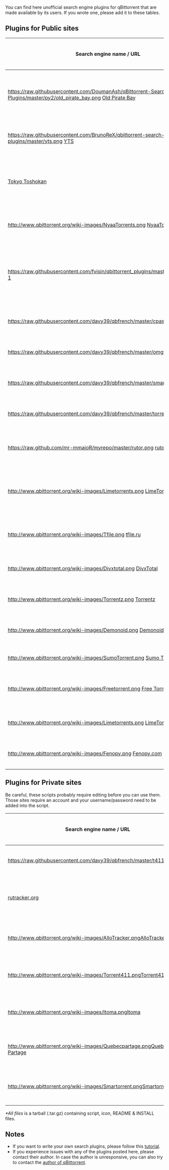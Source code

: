 You can find here unofficial search engine plugins for qBittorrent that are made available by its users. If you wrote one, please add it to these tables.

== Plugins for Public sites ==

{| class="wikitable" border="1"
|-
!  Search engine name / URL
!  Plugin author name / e-mail
!  Version
!  Last update date
!  Download link
!  Comment
|-
| [[https://raw.githubusercontent.com/DoumanAsh/qBittorrent-Search-Plugins/master/py2/old_pirate_bay.png]] [https://oldpiratebay.org/ Old Pirate Bay]
| custparaste(at)gmx(dot)se
| 1.2
| Dec 16 2014
| Download 
[https://raw.githubusercontent.com/DoumanAsh/qBittorrent-Search-Plugins/master/py3/old_pirate_bay.py python3]
[https://raw.githubusercontent.com/DoumanAsh/qBittorrent-Search-Plugins/master/py2/old_pirate_bay.py python2]
| Python2 version is tested with qBittorent 3.1.11
|-
| [[https://raw.githubusercontent.com/BrunoReX/qbittorrent-search-plugins/master/yts.png]] [http://yts.re/ YTS]
| brunorex(at)gmail(dot).com
| 1.0
| Oct 8 2014
| [https://raw.githubusercontent.com/BrunoReX/qbittorrent-search-plugins/master/yts.py Download]
| Tested with qbittorrent 3.1.10
|-
| [http://tokyotosho.info/index.php Tokyo Toshokan]
| custparaste(at)gmx(dot)se
| 1.0
| Oct 13 2014
| Download 
[https://raw.githubusercontent.com/DoumanAsh/qBittorrent-Search-Plugins/master/py3/tokyotoshokan.py python3] [https://raw.githubusercontent.com/DoumanAsh/qBittorrent-Search-Plugins/master/py2/tokyotoshokan.py python2]
| python 2 version is tested with qBittorent 3.1.11
|-
|  [[http://www.qbittorrent.org/wiki-images/NyaaTorrents.png]] [http://www.nyaa.se/ NyaaTorrents]
|  yukariin(at)yandex(dot)ru
|  2.23
|  Oct 3 2014
|  [https://raw.githubusercontent.com/Yukariin/qBittorrent-Search-Plugins/master/nyaatorrents.py Download]
|  Tested with qbittorrent 3.1.10
|-
| [[https://raw.githubusercontent.com/fvisin/qbittorrent_plugins/master/pirateproxy.png]] [http://pirateproxy.bz/]
|  fab(at)gnux(dot)info
|  1.53
|  Sept 30 2014
|  [https://raw.githubusercontent.com/fvisin/qbittorrent_plugins/master/pirateproxy.py Download]
|  Piratebay proxy - Original plugin modified by Francesco Visin
|-
| [[https://raw.githubusercontent.com/davy39/qbfrench/master/cpasbien.png]] [http://cpasbien.pe]
|  davy39(at)hmamail(dot)com
|  1.0
|  May 29 2014
|  [https://raw.githubusercontent.com/davy39/qbfrench/master/cpasbien.py Download]
|  
|-
| [[https://raw.githubusercontent.com/davy39/qbfrench/master/omgtorrent.png]] [http://omgtorrent.com]
|  davy39(at)hmamail(dot)com
|  1.0
|  May 29 2014
|  [https://raw.githubusercontent.com/davy39/qbfrench/master/omgtorrent.py Download]
|  
|-
| [[https://raw.githubusercontent.com/davy39/qbfrench/master/smartorrent.png]] [http://smartorrent.com]
|  davy39(at)hmamail(dot)com
|  1.0
|  May 29 2014
|  [https://raw.githubusercontent.com/davy39/qbfrench/master/smartorrent.py Download]
|  
|-
| [[https://raw.githubusercontent.com/davy39/qbfrench/master/torrentfrancais.png]] [http://torrentfrancais.com]
|  davy39(at)hmamail(dot)com
|  1.0
|  May 29 2014
|  [https://raw.githubusercontent.com/davy39/qbfrench/master/torrentfrancais.py Download]
|  
|-
|  [[https://raw.github.com/mr-mmajoR/myrepo/master/rutor.png]] [http://rutor.org/ rutor.org]
|  mmajor(at)yandex(dot)ru
|  1.10
|  Dec 20 2014
|  [https://raw.githubusercontent.com/kmlebedev/myrepo/master/rutor.py Download]
|  Tested with qbittorrent 3.1.15
|-
|  [[http://www.qbittorrent.org/wiki-images/Limetorrents.png]] [http://www.limetorrents.com LimeTorrents 1.01]
|  richard(at)richardurban(dot)de
|  1.01
|  Feb 02 2013
|  [https://raw.github.com/richardurban/qBittorrent-Search-Plugins/master/limetorrents.py Download]
|  Bugfix for changed search and result page format
|-
|  [[http://www.qbittorrent.org/wiki-images/Tfile.png]] [http://tfile.ru/ tfile.ru]
|  bnagaev(at)gmail(dot)com
|  1.0
|  Dec 8 2011
|  [https://bitbucket.org/starius/qbittorrent-plugins/downloads/tfile.py Download]
|  Tested with qbittorrent 2.2.11
|-
|  [[http://www.qbittorrent.org/wiki-images/Divxtotal.png]] [http://divxtotal.com/ DivxTotal]
|  hazuki.shiro(at)gmail(dot)com
|  1.2
|  Nov 13 2011
|  [https://raw.github.com/cdumez/qBittorrent-Search-Plugins/master/divxtotal.py Download]
|  
|-
|  [[http://www.qbittorrent.org/wiki-images/Torrentz.png]] [http://torrentz.eu/ Torrentz]
|  hazuki.shiro(at)gmail(dot)com
|  1.2
|  Nov 13 2011
|  [https://raw.github.com/cdumez/qBittorrent-Search-Plugins/master/torrentz.py Download]
|  
|-
|  [[http://www.qbittorrent.org/wiki-images/Demonoid.png]] [http://www.demonoid.me/ Demonoid]
|  hazuki.shiro(at)gmail(dot)com
|  1.2
|  Nov 13 2011
|  [https://raw.github.com/cdumez/qBittorrent-Search-Plugins/master/demonoid.py Download]
|
|-
|  [[http://www.qbittorrent.org/wiki-images/SumoTorrent.png]] [http://www.sumotorrent.com Sumo Torrent]
|  chris(at)qbittorrent(dot)org
|  1.2
|  Sep 17 2011
|  [https://raw.github.com/cdumez/qBittorrent-Search-Plugins/master/sumotorrent.py Download]
|
|-
|  [[http://www.qbittorrent.org/wiki-images/Freetorrent.png]] [http://freetorrent.fr/ Free Torrent (FR)]
|  sinusnco(at)gmail(dot)com
|  1.0
|  Feb 07 2011
|  [http://sourceforge.net/projects/qbt-extrasearch/files/freetorrent_fr-1.0.tar.gz/download Download]
|  Tested with qBittorrent >= 2.6.5
|-
|  [[http://www.qbittorrent.org/wiki-images/Limetorrents.png]] [http://www.limetorrents.com LimeTorrents]
|  chris(at)qbittorrent(dot)org
|  1.0
|  Dec 29 2010
|  [https://raw.github.com/cdumez/qBittorrent-Search-Plugins/master/limetorrents.py Download]
|
|-
|  [[http://www.qbittorrent.org/wiki-images/Fenopy.png]] [http://fenopy.com Fenopy.com]
|  chris(at)qbittorrent(dot)org
|  1.1
|  Dec 26 2010
|  [https://raw.github.com/cdumez/qBittorrent-Search-Plugins/master/fenopy.py Download]
|  
|}


== Plugins for Private sites ==

Be careful, these scripts probably require editing before you can use them. Those sites require an account and your username/password need to be added into the script.

{| class="wikitable" border="1"
|-
!  Search engine name / URL
!  Plugin author name / e-mail
!  Version
!  Last update date
!  Download link
!  Comment
|-
|[[https://raw.githubusercontent.com/davy39/qbfrench/master/t411.png]][http://www.t411.me T411]
|davy39(at)hmamail(dot)com
|1.0
|May 29 2014
|[https://raw.githubusercontent.com/davy39/qbfrench/master/t411.py Script only] / [https://github.com/davy39/qbfrench/wiki README]*
|
|-
|[http://rutracker.org/ rutracker.org]
|skymirrh(at)skymirrh(dot)net
|1.0
|Nov 30 2013
|[https://github.com/Skymirrh/qBittorent-rutracker-plugin Download]
|Tested with qBittorrent 3.1.3 to 3.1.9
|-
|[[http://www.qbittorrent.org/wiki-images/AlloTracker.png]][http://www.allotracker.com AlloTracker]
|sinusnco(at)gmail(dot)com
|1.0
|Feb 04 2011
|[http://qbt-extrasearch.svn.sourceforge.net/viewvc/qbt-extrasearch/trunk/allotracker_com/allotracker.py Script only] / [http://sourceforge.net/projects/qbt-extrasearch/files/allotracker_com-1.0.tar.gz/download All files]*
|Tested with qBittorrent >= 2.6.3
|-
|[[http://www.qbittorrent.org/wiki-images/Torrent411.png]][http://www.torrent411.com Torrent411]
|sinusnco(at)gmail(dot)com
|1.0
|Jan 23 2011
|[http://qbt-extrasearch.svn.sourceforge.net/viewvc/qbt-extrasearch/trunk/torrent411_com/torrent411.py Script only] / [http://sourceforge.net/projects/qbt-extrasearch/files/torrent411_com-1.0.tar.gz/download All files]*
|Tested with qBittorrent >= 2.6.3
|-
|[[http://www.qbittorrent.org/wiki-images/Itoma.png]][http://www.itoma.info/tracker/ Itoma]
|sinusnco(at)gmail(dot)com
|1.0
|Jan 22 2011
|[http://qbt-extrasearch.svn.sourceforge.net/viewvc/qbt-extrasearch/trunk/itoma_info/itoma.py Script only] / [http://sourceforge.net/projects/qbt-extrasearch/files/itoma-1.0.tar.gz/download All files]*
|Tested with qBittorrent >= 2.6.3
|-
|[[http://www.qbittorrent.org/wiki-images/Quebecpartage.png]][http://www.quebec-partage.com/ Quebec-Partage]
|sinusnco(at)gmail(dot)com
|1.0
|Jan 19 2011
|[http://qbt-extrasearch.svn.sourceforge.net/viewvc/qbt-extrasearch/trunk/quebecpartage_com/quebecpartage.py Script only] / [http://sourceforge.net/projects/qbt-extrasearch/files/quebecpartage_com-1.0.tar.gz/download All files]*
|Tested with qBittorrent >= 2.6.3
|-
|[[http://www.qbittorrent.org/wiki-images/Smartorrent.png]][http://smartorrent.com/ Smartorrent]
|sinusnco(at)gmail(dot)com
|1.0
|Jan 18 2011
|[http://qbt-extrasearch.svn.sourceforge.net/viewvc/qbt-extrasearch/trunk/smartorrent_com/smartorrent.py Script only] / [http://sourceforge.net/projects/qbt-extrasearch/files/smartorrent_com-1.0.tar.gz/download All files]*
|Tested with qBittorrent >= 2.6.3
|}
''*All files'' is a tarball (.tar.gz) containing script, icon, README & INSTALL files.

== Notes ==
* If you want to write your own search plugins, please follow this [[How-to-write-a-search-plugin|tutorial]].
* If you experience issues with any of the plugins posted here, please contact their author. In case the author is unresponsive, you can also try to contact the [mailto:chris@qbittorrent.org author of qBittorrent].